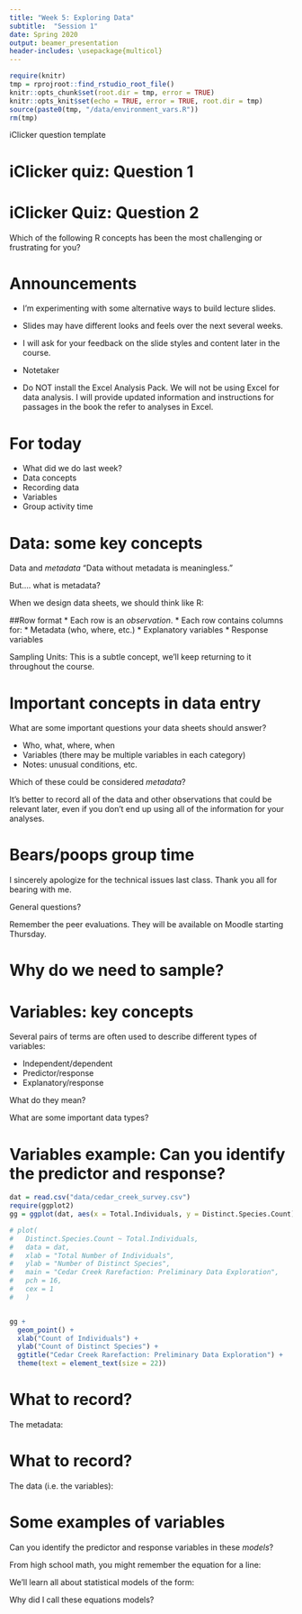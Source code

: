 ```yaml
---
title: "Week 5: Exploring Data"
subtitle:  "Session 1"
date: Spring 2020
output: beamer_presentation
header-includes: \usepackage{multicol}
---
```


```r
require(knitr)
tmp = rprojroot::find_rstudio_root_file()
knitr::opts_chunk$set(root.dir = tmp, error = TRUE)
knitr::opts_knit$set(echo = TRUE, error = TRUE, root.dir = tmp)
source(paste0(tmp, "/data/environment_vars.R"))
rm(tmp)
```

iClicker question template
\begin{enumerate}[A]
\item 
\item 
\item 
\item 
\item 
\end{enumerate}



# iClicker quiz: Question 1

\begin{enumerate}[A]
\item 
\item 
\item 
\item 
\item 
\end{enumerate}


\begin{multicols}{2}
\null \vfill
\vfill \null
\columnbreak
\includegraphics[width = 0.35\textwidth]{../slide_images/iClicker_logo.png}

\end{multicols}



# iClicker Quiz: Question 2

Which of the following R concepts has been the most challenging or frustrating for you?

\begin{enumerate}[A]
\item Loading data files into R
\item Strings literals vs. variables
\item Sequences and series
\item Navigating swirl
\end{enumerate}

\begin{multicols}{2}
\null \vfill
\vfill \null
\columnbreak
\includegraphics[width = 0.35\textwidth]{../slide_images/iClicker_logo.png}
\end{multicols}




# Announcements

* I'm experimenting with some alternative ways to build lecture slides.
 * Slides may have different looks and feels over the next several weeks.
 * I will ask for your feedback on the slide styles and content later in the course.

* Notetaker

* Do NOT install the Excel Analysis Pack.  We will not be using Excel for data analysis.  I will provide updated information and instructions for passages in the book the refer to analyses in Excel.


 

# For today

* What did we do last week?
* Data concepts
* Recording data
* Variables
* Group activity time




# Data: some key concepts

Data and *metadata*
"Data without metadata is meaningless."

But.... what is metadata?


When we design data sheets, we should think like R:

##Row format
* Each row is an *observation*.
* Each row contains columns for:
 * Metadata (who, where, etc.)
 * Explanatory variables
 * Response variables


Sampling Units: This is a subtle concept, we'll keep returning to it throughout the course.




# Important concepts in data entry

What are some important questions your data sheets should answer?

* Who, what, where, when
* Variables (there may be multiple variables in each category)
* Notes: unusual conditions, etc.
 
Which of these could be considered *metadata*?

It's better to record all of the data and other observations that could be relevant later, even
if you don't end up using all of the information for your analyses.





# Bears/poops group time

I sincerely apologize for the technical issues last class.  Thank you all for bearing with me.

General questions?

Remember the peer evaluations.  They will be available on Moodle starting Thursday.




# Why do we need to sample?

\begin{center}
\includegraphics[width = 0.88\textwidth]{../slide_images/question_mark_green.png}
\end{center}





# Variables: key concepts

Several pairs of terms are often used to describe different types of variables:

* Independent/dependent
* Predictor/response
* Explanatory/response

What do they mean?

What are some important data types?




# Variables example: Can you identify the predictor and response?

```r
dat = read.csv("data/cedar_creek_survey.csv")
require(ggplot2)
gg = ggplot(dat, aes(x = Total.Individuals, y = Distinct.Species.Count))

```
```r
# plot(
#   Distinct.Species.Count ~ Total.Individuals, 
#   data = dat,
#   xlab = "Total Number of Individuals",
#   ylab = "Number of Distinct Species",
#   main = "Cedar Creek Rarefaction: Preliminary Data Exploration",
#   pch = 16,
#   cex = 1
#   )


gg +
  geom_point() +
  xlab("Count of Individuals") +
  ylab("Count of Distinct Species") +
  ggtitle("Cedar Creek Rarefaction: Preliminary Data Exploration") +
  theme(text = element_text(size = 22))

```



# What to record?

The metadata:

\begin{enumerate}
\item Who recorded the data
\item What is the *sampling unit*
\item Where was the data recorded
\item When was the data recorded
\end{enumerate}





# What to record?

The data (i.e. the variables):

\begin{enumerate}
  \item Response Variable 
  \begin{enumerate}
    \item the variable of interest you are trying to estimate 
    \item similar to/or sometimes called the “dependent variable”
  \end{enumerate}
  \item Explanatory Variables
  \begin{enumerate}
    \item Variables that influence the response variable
    \item similar to/or sometimes called the “independent variables” or “predictor variable”
  \end{enumerate}
\end{enumerate}




# Some examples of variables

Can you identify the predictor and response variables in these *models*?

From high school math, you might remember the equation for a line:
\begin{equation}
   \label{eq:example-equation}
   y = mx + b
\end{equation}


We'll learn all about statistical models of the form:
\begin{equation}
   \label{eq:example-equation}
   y_{i} = \alpha + \beta_{1} \times x_{i1} + \beta_{2} \times x_{i2} + \epsilon
\end{equation}


Why did I call these equations models?